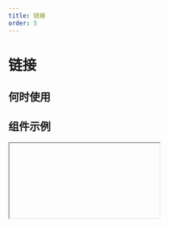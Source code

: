 ```yaml
---
title: 链接
order: 5
---
```


# 链接

## 何时使用

## 组件示例

<Iframe url="https://pre-yida-performance3.alibaba-inc.com/developer/link-v2?isRenderNav=false" />

## 组件属性

<!-- | 属性名 |  属性 code  | 类型 | 数据示例  | 动态属性 | 备注 |
| :------ | :------ | :------ | :------ | :----- | :----- |
| 内容 | content | string | 图片资源地址 | 否 |  |
| 单行截断 | textOverflow | boolean | false | 否 |  |
| 链接类型 | type | string | ’page‘ | 否 |  |
| 链接地址 | url | string | ’‘ | 否 |  |
| 新开页面 | isBlank | boolean | false | 否 |  |
| 携带参数 | params | object | false | 否 | url 查询参数 | -->


<AttrTable dataSource={[{
  attr: '内容', 
  code: 'content', 
  type: 'String', 
  demo: '图片资源地址', 
  dafault:'', 
  desc: ''
}, {
  attr: '单行截断', 
  code: 'textOverflow', 
  type: 'boolean', 
  demo: 'false', 
  dafault:'', 
  desc: ''
}, 
{
  attr: '链接类型', 
  code: 'type', 
  type: 'String', 
  demo: '', 
  dafault:'', 
  desc: ''
}, 
{
  attr: '链接地址', 
  code: 'url', 
  type: 'String', 
  demo: '', 
  dafault:'', 
  desc: ''
}, 
{
  attr: '新开页面', 
  code: 'isBlank', 
  type: 'boolean', 
  demo: 'false', 
  dafault:'', 
  desc: ''
}, 
{
  attr: '携带参数', 
  code: 'params', 
  type: 'object', 
  demo: 'false', 
  dafault:'', 
  desc: 'url 查询参数'
}, 
]}
/>